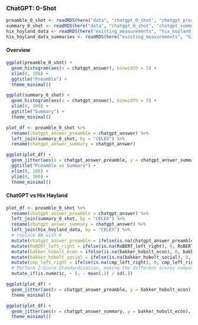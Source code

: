 ### ChatGPT: 0-Shot



```r
preamble_0_shot <- readRDS(here("data", "chatgpt_0_shot", "chatgpt_preamble_0_shot.rds"))
summary_0_shot <- readRDS(here("data", "chatgpt_0_shot", "chatgpt_summary_0_shot.rds"))
hix_hoyland_data <- readRDS(here("existing_measurements", "hix_hoyland_2024", "hix_hoyland_data.rds"))
hix_hoyland_data_summaries <- readRDS(here("existing_measurements", "hix_hoyland_2024", "hix_hoyland_data_summaries.rds"))
```

#### Overview

```r
ggplot(preamble_0_shot) +
  geom_histogram(aes(x = chatgpt_answer), binwidth = 5) +
  xlim(0, 100) +
  ggtitle("Preamble") +
  theme_minimal()

ggplot(summary_0_shot) +
  geom_histogram(aes(x = chatgpt_answer), binwidth = 5) +
  xlim(0, 100) +
  ggtitle("Summary") +
  theme_minimal()
```

```r
plot_df <- preamble_0_shot %>% 
  rename(chatgpt_answer_preamble = chatgpt_answer) %>% 
  left_join(summary_0_shot, by = "CELEX") %>% 
  rename(chatgpt_answer_summary = chatgpt_answer)

ggplot(plot_df) +
  geom_jitter(aes(x = chatgpt_answer_preamble, y = chatgpt_answer_summary), alpha = 0.25) +
  ggtitle("Preamble vs Summary") +
  xlim(0, 100) +
  ylim(0, 100) +
  theme_minimal()
```



#### ChatGPT vs Hix Høyland

```r
plot_df <- preamble_0_shot %>% 
  rename(chatgpt_answer_preamble = chatgpt_answer) %>% 
  left_join(summary_0_shot, by = "CELEX") %>% 
  rename(chatgpt_answer_summary = chatgpt_answer) %>% 
  left_join(hix_hoyland_data, by = "CELEX") %>% 
  # replace NA with 0
  mutate(chatgpt_answer_preamble = ifelse(is.na(chatgpt_answer_preamble), 0, chatgpt_answer_preamble)) %>%
  mutate(RoBERT_left_right = ifelse(is.na(RoBERT_left_right), 0, RoBERT_left_right)) %>%
  mutate(bakker_hobolt_econ = ifelse(is.na(bakker_hobolt_econ), 0, bakker_hobolt_econ)) %>%
  mutate(bakker_hobolt_social = ifelse(is.na(bakker_hobolt_social), 0, bakker_hobolt_social)) %>%
  mutate(cmp_left_right = ifelse(is.na(cmp_left_right), 0, cmp_left_right)) %>%
  # Perform Z-Score Standardization, making the different scores comparable
  mutate_if(is.numeric, ~ (. - mean(.)) / sd(.))

ggplot(plot_df) +
  geom_jitter(aes(x = chatgpt_answer_preamble, y = bakker_hobolt_econ), alpha = 0.25) +
  theme_minimal()

ggplot(plot_df) +
  geom_jitter(aes(x = chatgpt_answer_summary, y = bakker_hobolt_econ), alpha = 0.25) +
  theme_minimal()
```
